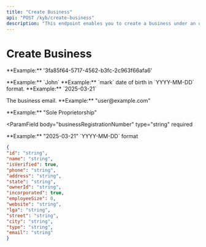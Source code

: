 ```yaml
---
title: "Create Business"
api: "POST /kyb/create-business"
description: "This endpoint enables you to create a business under an organization."
---
```


# Create Business

<ParamField body="orgId" type="string" required>
	**Example:** '3fa85f64-5717-4562-b3fc-2c963f66afa6'
</ParamField>

<ParamField body="title" type="string" required></ParamField>

<ParamField body="firstName" type="string" required>
	**Example:** `John`
</ParamField>

<ParamField body="lastName" type="string" required>
	**Example:** `mark`
</ParamField>

<ParamField body="dateOfBirth" type="string" required>
	date of birth in `YYYY-MM-DD` format. **Example:** `2025-03-21`
</ParamField>

<ParamField body="businessName" type="string" required></ParamField>

<ParamField body="email" type="string" required>
	The business email. **Example:** "user@example.com"
</ParamField>

<ParamField body="phoneNumber" type="string" required></ParamField>

<ParamField body="industry" type="string" required></ParamField>

<ParamField body="country" type="string" required></ParamField>

<ParamField body="lga" type="string" required></ParamField>

<ParamField body="streetAddress" type="string" required></ParamField>

<ParamField body="state" type="string" required></ParamField>

<ParamField body="bvn" type="string" required></ParamField>

<ParamField body="nin" type="string" required></ParamField>

<ParamField body="businessType" type="string" required>
	**Example:** "Sole Proprietorship"
</ParamField>

<ParamField
	body="businessRegistrationNumber"
	type="string"
	required
></ParamField>

<ParamField body="taxIdentificationNumber" type="string" required></ParamField>

<ParamField body="dateOfIncorporation" type="string" required>
	**Example:** "2025-03-21" `YYYY-MM-DD` format
</ParamField>

<ParamField body="bankCode" type="string" required></ParamField>

<ParamField body="accountName" type="string" required></ParamField>

<ParamField body="accountNumber" type="string" required></ParamField>

<ParamField body="postalCode" type="string" required></ParamField>

<ParamField body="webhook" type="string" required></ParamField>

<ParamField body="webhookSecret" type="string" required></ParamField>

<ResponseExample>

```json
{
"id": "string",
"name": "string",
"isVerified": true,
"phone": "string",
"address": "string",
"state": "string",
"ownerId": "string",
"incorporated": true,
"employeeSize": 0,
"website": "string",
"lga": "string",
"street": "string",
"city": "string",
"type": "string",
"email": "string"
}
```

</ResponseExample>

